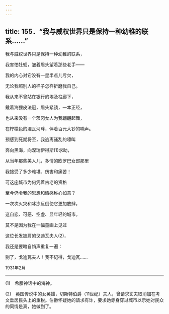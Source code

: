```yaml
---
---
---
```

title: 155．“我与威权世界只是保持一种幼稚的联系……”
---




我与威权世界只是保持一种幼稚的联系，

我害怕牡蛎，皱着眉头望着那些老手——

我的内心对它没有一星半点儿亏欠，

无论我照别人的样子怎样折磨我自己。

我从来不曾站在银行的埃及柱廊下，

戴着海狸皮法冠，眉头紧锁，一本正经，

也从来没有一个茨冈女人为我翩翩起舞，

在柠檬色的涅瓦河畔，伴着百元大钞的响声。

预感到死期将至，我逃离骚乱的嚎叫

奔向黑海，向涅瑞伊得斯(1)求助，

从当年那些美人儿，多情的欧罗巴女郎那里

我接受了多少难堪、伤害和痛苦！

可这座城市为何凭着古老的资格

至今仍令我的思想和情感称心如意？

一次次火灾和冰冻反倒使它更加放肆，

这自恋、可恶、空虚、显年轻的城市。

莫不是因为我在一幅童画上见过

这位长发披肩的戈迪瓦夫人(2)，

我还是要暗自悄声重复一遍：

别了，戈迪瓦夫人！我不记得，戈迪瓦……

1931年2月



* * *



(1)　希腊神话中的海神。

(2)　英国传说中的女英雄，切斯特伯爵（11世纪）夫人，曾请求丈夫取消加在考文垂居民头上的重税。伯爵怀疑她的请求有诈，要求她赤身穿过城市以示她对民众的同情是真，她做到了。